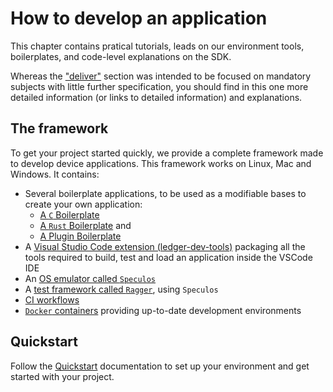# How to develop an application

This chapter contains pratical tutorials, leads on our environment tools, boilerplates, and code-level explanations on
the SDK.

Whereas the ["deliver"](./deliver) section was intended to be focused on mandatory subjects with little further specification, you should find in this one more detailed information (or links to detailed information) and explanations.

## The framework

To get your project started quickly, we provide a complete framework made to develop device applications. This framework works on Linux, Mac and Windows. It contains:

- Several boilerplate applications, to be used as a modifiable bases to create your own application:
  - [A `C` Boilerplate](https://github.com/LedgerHQ/app-boilerplate)
  - [A `Rust` Boilerplate](https://github.com/LedgerHQ/app-boilerplate-rust) and
  - [A Plugin Boilerplate](https://github.com/LedgerHQ/app-plugin-boilerplate)
- A [Visual Studio Code extension (ledger-dev-tools)](https://marketplace.visualstudio.com/items?itemName=LedgerHQ.ledger-dev-tools)
  packaging all the tools required to build, test and load an application inside the VSCode IDE
- An [OS emulator called `Speculos`](https://github.com/LedgerHQ/speculos)
- A [test framework called `Ragger`](https://github.com/LedgerHQ/ragger), using `Speculos`
- [CI workflows](https://github.com/LedgerHQ/ledger-app-workflows/)
- [`Docker` containers](https://github.com/LedgerHQ/ledger-app-builder/) providing up-to-date development environments


## Quickstart 

Follow the [Quickstart](./develop/quickstart) documentation to set up your environment and get started with your project.

